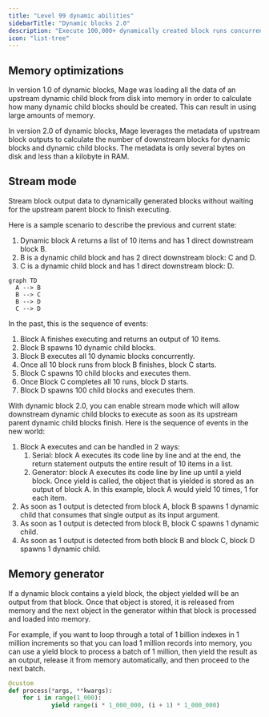 ```yaml
---
title: "Level 99 dynamic abilities"
sidebarTitle: "Dynamic blocks 2.0"
description: "Execute 100,000+ dynamically created block runs concurrently with upgraded memory management and concurrency."
icon: "list-tree"
---
```



## Memory optimizations

In version 1.0 of dynamic blocks,
Mage was loading all the data of an upstream dynamic child block from disk into memory
in order to calculate how many dynamic child blocks should be created.
This can result in using large amounts of memory.

In version 2.0 of dynamic blocks,
Mage leverages the metadata of upstream block outputs
to calculate the number of downstream blocks for dynamic blocks and dynamic child blocks.
The metadata is only several bytes on disk and less than a kilobyte in RAM.

## Stream mode

Stream block output data to dynamically generated blocks without waiting for the upstream parent
block to finish executing.

<ProOnly source="dynamic-blocks-2__stream-mode" />

Here is a sample scenario to describe the previous and current state:

1. Dynamic block A returns a list of 10 items and has 1 direct downstream block B.
2. B is a dynamic child block and has 2 direct downstream block: C and D.
3. C is a dynamic child block and has 1 direct downstream block: D.

```mermaid
graph TD
  A --> B
  B --> C
  B --> D
  C --> D
```

In the past, this is the sequence of events:

1. Block A finishes executing and returns an output of 10 items.
2. Block B spawns 10 dynamic child blocks.
3. Block B executes all 10 dynamic blocks concurrently.
4. Once all 10 block runs from block B finishes, block C starts.
5. Block C spawns 10 child blocks and executes them.
6. Once Block C completes all 10 runs, block D starts.
7. Block D spawns 100 child blocks and executes them.

With dynamic block 2.0, you can enable stream mode which will allow downstream dynamic child blocks to execute as soon as its upstream parent dynamic child blocks finish. Here is the sequence of events in the new world:

1. Block A executes and can be handled in 2 ways:
    1. Serial: block A executes its code line by line and at the end, the return statement outputs the entire result of 10 items in a list.
    2. Generator: block A executes its code line by line up until a yield block. Once yield is called, the object that is yielded is stored as an output of block A. In this example, block A would yield 10 times, 1 for each item.
2. As soon as 1 output is detected from block A, block B spawns 1 dynamic child that consumes that single output as its input argument.
3. As soon as 1 output is detected from block B, block C spawns 1 dynamic child.
4. As soon as 1 output is detected from both block B and block C, block D spawns 1 dynamic child.

## Memory generator

If a dynamic block contains a yield block,
the object yielded will be an output from that block. Once that object is stored,
it is released from memory and the next object in the generator within that block
is processed and loaded into memory.

<ProOnly source="dynamic-blocks-2__memory-generator" />

For example, if you want to loop through a total of 1 billion indexes in 1 million increments
so that you can load 1 million records into memory, you can use a yield block to process a
batch of 1 million, then yield the result as an output, release it from memory automatically,
and then proceed to the next batch.

```python
@custom
def process(*args, **kwargs):
    for i in range(1_000):
		    yield range(i * 1_000_000, (i + 1) * 1_000_000)
```
